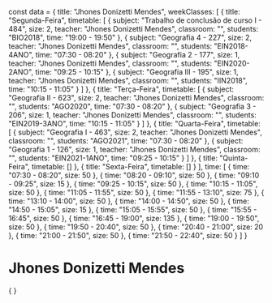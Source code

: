 const data = {
  title: "Jhones Donizetti Mendes",
  weekClasses: [
    {
      title: "Segunda-Feira",
      timetable: [
        {
          subject: "Trabalho de conclusão de curso I - 484",
          size: 2,
          teacher: "Jhones Donizetti Mendes",
          classroom: "",
          students: "BIO2018",
          time: "19:00 - 19:50"
        },
        {
          subject: "Geografia 4 - 227",
          size: 2,
          teacher: "Jhones Donizetti Mendes",
          classroom: "",
          students: "EIN2018-4ANO",
          time: "07:30 - 08:20"
        },
        {
          subject: "Geografia 2 - 177",
          size: 1,
          teacher: "Jhones Donizetti Mendes",
          classroom: "",
          students: "EIN2020-2ANO",
          time: "09:25 - 10:15"
        },
        {
          subject: "Geografia III - 195",
          size: 1,
          teacher: "Jhones Donizetti Mendes",
          classroom: "",
          students: "IIN2018",
          time: "10:15 - 11:05"
        }
      ]
    },
    {
      title: "Terça-Feira",
      timetable: [
        {
          subject: "Geografia II - 623",
          size: 2,
          teacher: "Jhones Donizetti Mendes",
          classroom: "",
          students: "AGO2020",
          time: "07:30 - 08:20"
        },
        {
          subject: "Geografia 3 - 206",
          size: 1,
          teacher: "Jhones Donizetti Mendes",
          classroom: "",
          students: "EIN2019-3ANO",
          time: "10:15 - 11:05"
        }
      ]
    },
    {
      title: "Quarta-Feira",
      timetable: [
        {
          subject: "Geografia I - 463",
          size: 2,
          teacher: "Jhones Donizetti Mendes",
          classroom: "",
          students: "AGO2021",
          time: "07:30 - 08:20"
        },
        {
          subject: "Geografia 1 - 126",
          size: 1,
          teacher: "Jhones Donizetti Mendes",
          classroom: "",
          students: "EIN2021-1ANO",
          time: "09:25 - 10:15"
        }
      ]
    },
    {
      title: "Quinta-Feira",
      timetable: []
    },
    {
      title: "Sexta-Feira",
      timetable: []
    }
  ],
  time: [
    {
      time: "07:30 - 08:20",
      size: 50
    },
    {
      time: "08:20 - 09:10",
      size: 50
    },
    {
      time: "09:10 - 09:25",
      size: 15
    },
    {
      time: "09:25 - 10:15",
      size: 50
    },
    {
      time: "10:15 - 11:05",
      size: 50
    },
    {
      time: "11:05 - 11:55",
      size: 50
    },
    {
      time: "11:55 - 13:10",
      size: 75
    },
    {
      time: "13:10 - 14:00",
      size: 50
    },
    {
      time: "14:00 - 14:50",
      size: 50
    },
    {
      time: "14:50 - 15:05",
      size: 15
    },
    {
      time: "15:05 - 15:55",
      size: 50
    },
    {
      time: "15:55 - 16:45",
      size: 50
    },
    {
      time: "16:45 - 19:00",
      size: 135
    },
    {
      time: "19:00 - 19:50",
      size: 50
    },
    {
      time: "19:50 - 20:40",
      size: 50
    },
    {
      time: "20:40 - 21:00",
      size: 20
    },
    {
      time: "21:00 - 21:50",
      size: 50
    },
    {
      time: "21:50 - 22:40",
      size: 50
    }
  ]
}

# Jhones Donizetti Mendes

<div>
    {
        <Grid
            title={data.title} 
            weekClasses={data.weekClasses} 
            time={data.time}
        />
    }
</div>
